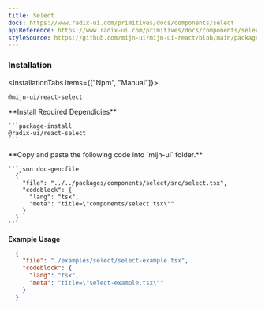```yaml
---
title: Select
docs: https://www.radix-ui.com/primitives/docs/components/select
apiReference: https://www.radix-ui.com/primitives/docs/components/select#api-reference
styleSource: https://github.com/mijn-ui/mijn-ui-react/blob/main/packages/theme/src/components/select.ts
---
```



<ComponentPreview>
  <SelectExample />
</ComponentPreview>

### Installation

<InstallationTabs items={["Npm", "Manual"]}>
  <InstallationTabsContent value="Npm">
  ```package-install
  @mijn-ui/react-select
  ```
  </InstallationTabsContent>
  <InstallationTabsContent value="Manual">
  <Steps>
  <Step>
    **Install Required Dependicies**

    ```package-install
    @radix-ui/react-select
    ```

  </Step>

  <Step>
    **Copy and paste the following code into  `mijn-ui` folder.**

    ```json doc-gen:file
      {
        "file": "../../packages/components/select/src/select.tsx",
        "codeblock": {
          "lang": "tsx",
          "meta": "title=\"components/select.tsx\""
        }
      }
    ```
  </Step>

</Steps>
</InstallationTabsContent>
</InstallationTabs>

**Example Usage**

```json doc-gen:file
  {
    "file": "./examples/select/select-example.tsx",
    "codeblock": {
      "lang": "tsx",
      "meta": "title=\"select-example.tsx\""
    }
  }
```
